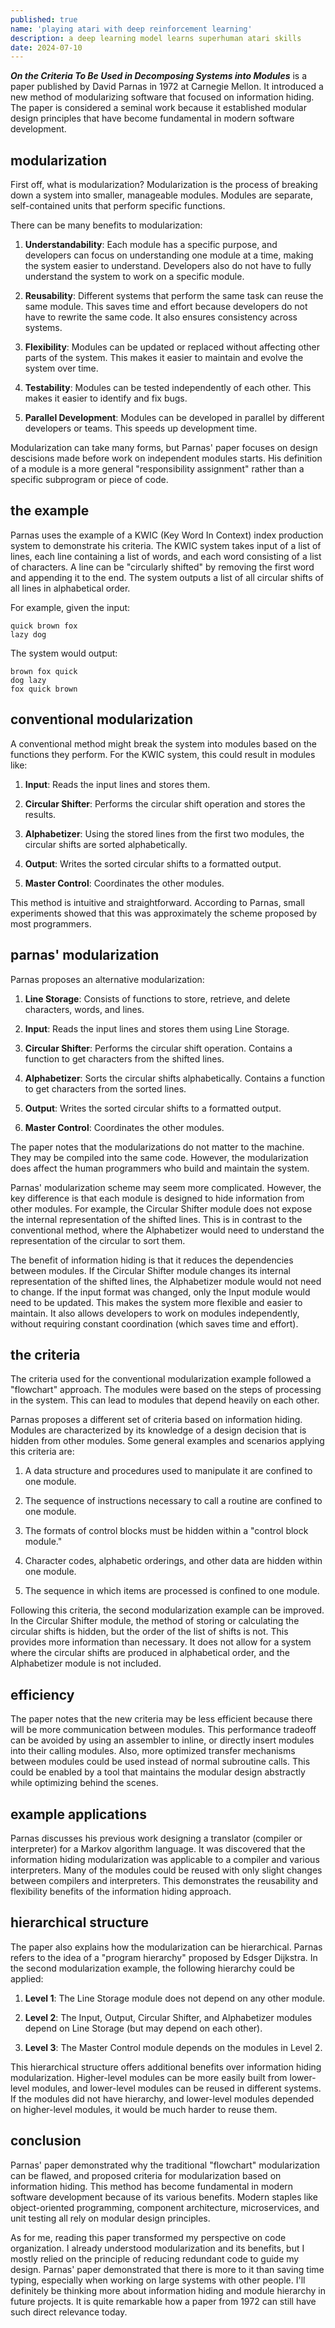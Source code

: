 ```yaml
---
published: true
name: 'playing atari with deep reinforcement learning'
description: a deep learning model learns superhuman atari skills
date: 2024-07-10
---
```


**_On the Criteria To Be Used in Decomposing Systems into Modules_** is a paper published by David Parnas in 1972 at Carnegie Mellon. It introduced a new method of modularizing software that focused on information hiding. The paper is considered a seminal work because it established modular design principles that have become fundamental in modern software development.

## modularization

First off, what is modularization? Modularization is the process of breaking down a system into smaller, manageable modules. Modules are separate, self-contained units that perform specific functions.

There can be many benefits to modularization:

1. **Understandability**: Each module has a specific purpose, and developers can focus on understanding one module at a time, making the system easier to understand. Developers also do not have to fully understand the system to work on a specific module.

2. **Reusability**: Different systems that perform the same task can reuse the same module. This saves time and effort because developers do not have to rewrite the same code. It also ensures consistency across systems.

3. **Flexibility**: Modules can be updated or replaced without affecting other parts of the system. This makes it easier to maintain and evolve the system over time.

4. **Testability**: Modules can be tested independently of each other. This makes it easier to identify and fix bugs.

5. **Parallel Development**: Modules can be developed in parallel by different developers or teams. This speeds up development time.

Modularization can take many forms, but Parnas' paper focuses on design descisions made before work on independent modules starts. His definition of a module is a more general "responsibility assignment" rather than a specific subprogram or piece of code.

## the example

Parnas uses the example of a KWIC (Key Word In Context) index production system to demonstrate his criteria. The KWIC system takes input of a list of lines, each line containing a list of words, and each word consisting of a list of characters. A line can be "circularly shifted" by removing the first word and appending it to the end. The system outputs a list of all circular shifts of all lines in alphabetical order.

For example, given the input:

```plaintext
quick brown fox
lazy dog
```

The system would output:

```plaintext
brown fox quick
dog lazy
fox quick brown
```

## conventional modularization

A conventional method might break the system into modules based on the functions they perform. For the KWIC system, this could result in modules like:

1. **Input**: Reads the input lines and stores them.

2. **Circular Shifter**: Performs the circular shift operation and stores the results.

3. **Alphabetizer**: Using the stored lines from the first two modules, the circular shifts are sorted alphabetically.

4. **Output**: Writes the sorted circular shifts to a formatted output.

5. **Master Control**: Coordinates the other modules.

This method is intuitive and straightforward. According to Parnas, small experiments showed that this was approximately the scheme proposed by most programmers.

## parnas' modularization

Parnas proposes an alternative modularization:

1. **Line Storage**: Consists of functions to store, retrieve, and delete characters, words, and lines.

2. **Input**: Reads the input lines and stores them using Line Storage.

3. **Circular Shifter**: Performs the circular shift operation. Contains a function to get characters from the shifted lines.

4. **Alphabetizer**: Sorts the circular shifts alphabetically. Contains a function to get characters from the sorted lines.

5. **Output**: Writes the sorted circular shifts to a formatted output.

6. **Master Control**: Coordinates the other modules.

The paper notes that the modularizations do not matter to the machine. They may be compiled into the same code. However, the modularization does affect the human programmers who build and maintain the system.

Parnas' modularization scheme may seem more complicated. However, the key difference is that each module is designed to hide information from other modules. For example, the Circular Shifter module does not expose the internal representation of the shifted lines. This is in contrast to the conventional method, where the Alphabetizer would need to understand the representation of the circular to sort them.

The benefit of information hiding is that it reduces the dependencies between modules. If the Circular Shifter module changes its internal representation of the shifted lines, the Alphabetizer module would not need to change. If the input format was changed, only the Input module would need to be updated. This makes the system more flexible and easier to maintain. It also allows developers to work on modules independently, without requiring constant coordination (which saves time and effort).

## the criteria

The criteria used for the conventional modularization example followed a "flowchart" approach. The modules were based on the steps of processing in the system. This can lead to modules that depend heavily on each other.

Parnas proposes a different set of criteria based on information hiding. Modules are characterized by its knowledge of a design decision that is hidden from other modules. Some general examples and scenarios applying this criteria are:

1. A data structure and procedures used to manipulate it are confined to one module.

2. The sequence of instructions necessary to call a routine are confined to one module.

3. The formats of control blocks must be hidden within a "control block module."

4. Character codes, alphabetic orderings, and other data are hidden within one module.

5. The sequence in which items are processed is confined to one module.

Following this criteria, the second modularization example can be improved. In the Circular Shifter module, the method of storing or calculating the circular shifts is hidden, but the order of the list of shifts is not. This provides more information than necessary. It does not allow for a system where the circular shifts are produced in alphabetical order, and the Alphabetizer module is not included.

## efficiency

The paper notes that the new criteria may be less efficient because there will be more communication between modules. This performance tradeoff can be avoided by using an assembler to inline, or directly insert modules into their calling modules. Also, more optimized transfer mechanisms between modules could be used instead of normal subroutine calls. This could be enabled by a tool that maintains the modular design abstractly while optimizing behind the scenes.

## example applications

Parnas discusses his previous work designing a translator (compiler or interpreter) for a Markov algorithm language. It was discovered that the information hiding modularization was applicable to a compiler and various interpreters. Many of the modules could be reused with only slight changes between compilers and interpreters. This demonstrates the reusability and flexibility benefits of the information hiding approach.

## hierarchical structure

The paper also explains how the modularization can be hierarchical. Parnas refers to the idea of a "program hierarchy" proposed by Edsger Dijkstra. In the second modularization example, the following hierarchy could be applied:

1. **Level 1**: The Line Storage module does not depend on any other module.

2. **Level 2**: The Input, Output, Circular Shifter, and Alphabetizer modules depend on Line Storage (but may depend on each other).

3. **Level 3**: The Master Control module depends on the modules in Level 2.

This hierarchical structure offers additional benefits over information hiding modularization. Higher-level modules can be more easily built from lower-level modules, and lower-level modules can be reused in different systems. If the modules did not have hierarchy, and lower-level modules depended on higher-level modules, it would be much harder to reuse them.

## conclusion

Parnas' paper demonstrated why the traditional "flowchart" modularization can be flawed, and proposed criteria for modularization based on information hiding. This method has become fundamental in modern software development because of its various benefits. Modern staples like object-oriented programming, component architecture, microservices, and unit testing all rely on modular design principles.

As for me, reading this paper transformed my perspective on code organization. I already understood modularization and its benefits, but I mostly relied on the principle of reducing redundant code to guide my design. Parnas' paper demonstrated that there is more to it than saving time typing, especially when working on large systems with other people. I'll definitely be thinking more about information hiding and module hierarchy in future projects. It is quite remarkable how a paper from 1972 can still have such direct relevance today.

